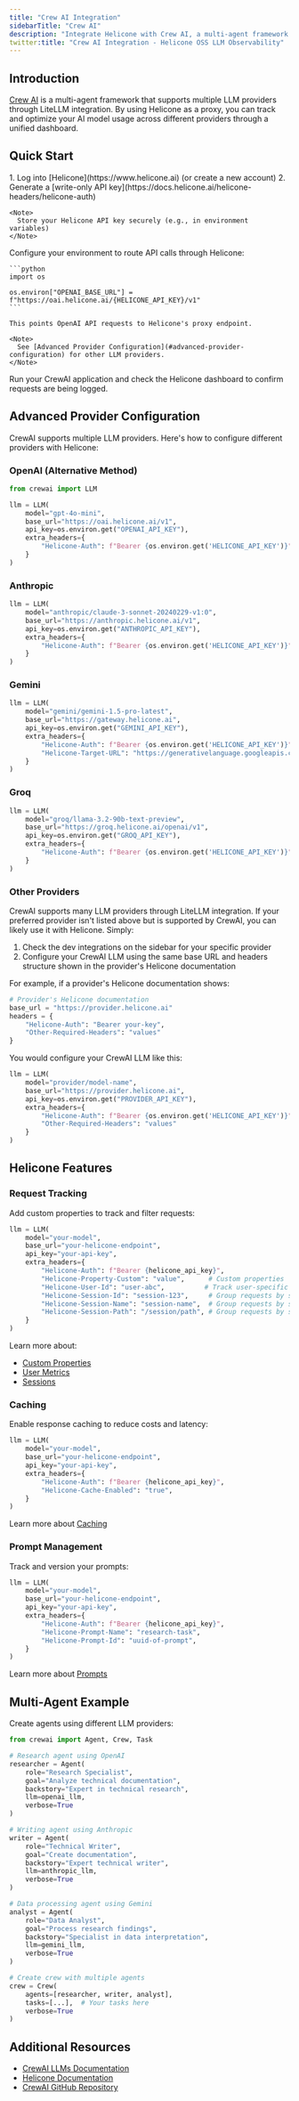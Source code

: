 ```yaml
---
title: "Crew AI Integration"
sidebarTitle: "Crew AI"
description: "Integrate Helicone with Crew AI, a multi-agent framework supporting multiple LLM providers. Monitor AI-driven tasks and agent interactions across providers."
twitter:title: "Crew AI Integration - Helicone OSS LLM Observability"
---
```


## Introduction

[Crew AI](https://github.com/joaomdmoura/crewAI) is a multi-agent framework that supports multiple LLM providers through LiteLLM integration. By using Helicone as a proxy, you can track and optimize your AI model usage across different providers through a unified dashboard.

## Quick Start

<Steps>

  <Step title="Create an Account & Generate an API Key">
    1. Log into [Helicone](https://www.helicone.ai) (or create a new account)
    2. Generate a [write-only API key](https://docs.helicone.ai/helicone-headers/helicone-auth)

    <Note>
      Store your Helicone API key securely (e.g., in environment variables)
    </Note>

  </Step>

  <Step title="Set OPENAI_BASE_URL">
    Configure your environment to route API calls through Helicone:

    ```python
    import os

    os.environ["OPENAI_BASE_URL"] = f"https://oai.helicone.ai/{HELICONE_API_KEY}/v1"
    ```

    This points OpenAI API requests to Helicone's proxy endpoint.

    <Note>
      See [Advanced Provider Configuration](#advanced-provider-configuration) for other LLM providers.
    </Note>

  </Step>

<Step title="Verify in Helicone">
  Run your CrewAI application and check the Helicone dashboard to confirm
  requests are being logged.
</Step>

</Steps>

## Advanced Provider Configuration

CrewAI supports multiple LLM providers. Here's how to configure different providers with Helicone:

### OpenAI (Alternative Method)

```python
from crewai import LLM

llm = LLM(
    model="gpt-4o-mini",
    base_url="https://oai.helicone.ai/v1",
    api_key=os.environ.get("OPENAI_API_KEY"),
    extra_headers={
        "Helicone-Auth": f"Bearer {os.environ.get('HELICONE_API_KEY')}",
    }
)
```

### Anthropic

```python
llm = LLM(
    model="anthropic/claude-3-sonnet-20240229-v1:0",
    base_url="https://anthropic.helicone.ai/v1",
    api_key=os.environ.get("ANTHROPIC_API_KEY"),
    extra_headers={
        "Helicone-Auth": f"Bearer {os.environ.get('HELICONE_API_KEY')}",
    }
)
```

### Gemini

```python
llm = LLM(
    model="gemini/gemini-1.5-pro-latest",
    base_url="https://gateway.helicone.ai",
    api_key=os.environ.get("GEMINI_API_KEY"),
    extra_headers={
        "Helicone-Auth": f"Bearer {os.environ.get('HELICONE_API_KEY')}",
        "Helicone-Target-URL": "https://generativelanguage.googleapis.com",
    }
)
```

### Groq

```python
llm = LLM(
    model="groq/llama-3.2-90b-text-preview",
    base_url="https://groq.helicone.ai/openai/v1",
    api_key=os.environ.get("GROQ_API_KEY"),
    extra_headers={
        "Helicone-Auth": f"Bearer {os.environ.get('HELICONE_API_KEY')}",
    }
)
```

### Other Providers

CrewAI supports many LLM providers through LiteLLM integration. If your preferred provider isn't listed above but is supported by CrewAI, you can likely use it with Helicone. Simply:

1. Check the dev integrations on the sidebar for your specific provider
2. Configure your CrewAI LLM using the same base URL and headers structure shown in the provider's Helicone documentation

For example, if a provider's Helicone documentation shows:

```python
# Provider's Helicone documentation
base_url = "https://provider.helicone.ai"
headers = {
    "Helicone-Auth": "Bearer your-key",
    "Other-Required-Headers": "values"
}
```

You would configure your CrewAI LLM like this:

```python
llm = LLM(
    model="provider/model-name",
    base_url="https://provider.helicone.ai",
    api_key=os.environ.get("PROVIDER_API_KEY"),
    extra_headers={
        "Helicone-Auth": f"Bearer {os.environ.get('HELICONE_API_KEY')}",
        "Other-Required-Headers": "values"
    }
)
```

## Helicone Features

### Request Tracking

Add custom properties to track and filter requests:

```python
llm = LLM(
    model="your-model",
    base_url="your-helicone-endpoint",
    api_key="your-api-key",
    extra_headers={
        "Helicone-Auth": f"Bearer {helicone_api_key}",
        "Helicone-Property-Custom": "value",      # Custom properties
        "Helicone-User-Id": "user-abc",          # Track user-specific requests
        "Helicone-Session-Id": "session-123",     # Group requests by session
        "Helicone-Session-Name": "session-name",  # Group requests by session name
        "Helicone-Session-Path": "/session/path", # Group requests by session path
    }
)
```

Learn more about:

- [Custom Properties](/features/advanced-usage/custom-properties)
- [User Metrics](/features/advanced-usage/user-metrics)
- [Sessions](/features/sessions)

### Caching

Enable response caching to reduce costs and latency:

```python
llm = LLM(
    model="your-model",
    base_url="your-helicone-endpoint",
    api_key="your-api-key",
    extra_headers={
        "Helicone-Auth": f"Bearer {helicone_api_key}",
        "Helicone-Cache-Enabled": "true",
    }
)
```

Learn more about [Caching](/features/advanced-usage/caching)

### Prompt Management

Track and version your prompts:

```python
llm = LLM(
    model="your-model",
    base_url="your-helicone-endpoint",
    api_key="your-api-key",
    extra_headers={
        "Helicone-Auth": f"Bearer {helicone_api_key}",
        "Helicone-Prompt-Name": "research-task",
        "Helicone-Prompt-Id": "uuid-of-prompt",
    }
)
```

Learn more about [Prompts](/features/prompts)

## Multi-Agent Example

Create agents using different LLM providers:

```python
from crewai import Agent, Crew, Task

# Research agent using OpenAI
researcher = Agent(
    role="Research Specialist",
    goal="Analyze technical documentation",
    backstory="Expert in technical research",
    llm=openai_llm,
    verbose=True
)

# Writing agent using Anthropic
writer = Agent(
    role="Technical Writer",
    goal="Create documentation",
    backstory="Expert technical writer",
    llm=anthropic_llm,
    verbose=True
)

# Data processing agent using Gemini
analyst = Agent(
    role="Data Analyst",
    goal="Process research findings",
    backstory="Specialist in data interpretation",
    llm=gemini_llm,
    verbose=True
)

# Create crew with multiple agents
crew = Crew(
    agents=[researcher, writer, analyst],
    tasks=[...],  # Your tasks here
    verbose=True
)
```

## Additional Resources

- [CrewAI LLMs Documentation](https://docs.crewai.com/concepts/llms)
- [Helicone Documentation](https://docs.helicone.ai)
- [CrewAI GitHub Repository](https://github.com/joaomdmoura/crewAI)
